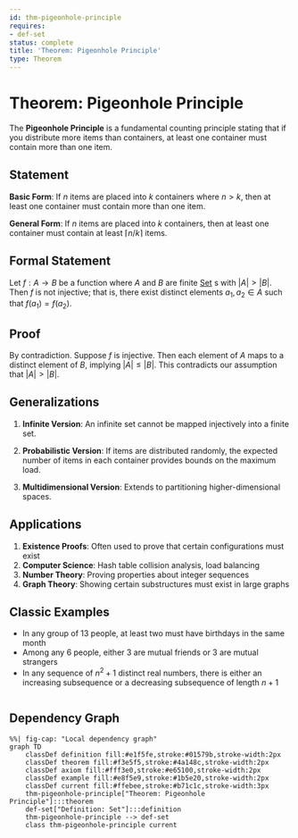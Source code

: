 ```yaml
---
id: thm-pigeonhole-principle
requires:
- def-set
status: complete
title: 'Theorem: Pigeonhole Principle'
type: Theorem
---
```


# Theorem: Pigeonhole Principle

The **Pigeonhole Principle** is a fundamental counting principle stating that if you distribute more items than containers, at least one container must contain more than one item.

## Statement

**Basic Form**: If $n$ items are placed into $k$ containers where $n > k$, then at least one container must contain more than one item.

**General Form**: If $n$ items are placed into $k$ containers, then at least one container must contain at least $\lceil n/k \rceil$ items.

## Formal Statement

Let $f: A \to B$ be a function where $A$ and $B$ are finite [Set](../logic-set-theory/def-set.qmd) s with $|A| > |B|$. Then $f$ is not injective; that is, there exist distinct elements $a_1, a_2 \in A$ such that $f(a_1) = f(a_2)$.

## Proof

By contradiction. Suppose $f$ is injective. Then each element of $A$ maps to a distinct element of $B$, implying $|A| \leq |B|$. This contradicts our assumption that $|A| > |B|$.

## Generalizations

1. **Infinite Version**: An infinite set cannot be mapped injectively into a finite set.

2. **Probabilistic Version**: If items are distributed randomly, the expected number of items in each container provides bounds on the maximum load.

3. **Multidimensional Version**: Extends to partitioning higher-dimensional spaces.

## Applications

1. **Existence Proofs**: Often used to prove that certain configurations must exist
2. **Computer Science**: Hash table collision analysis, load balancing
3. **Number Theory**: Proving properties about integer sequences
4. **Graph Theory**: Showing certain substructures must exist in large graphs

## Classic Examples

- In any group of 13 people, at least two must have birthdays in the same month
- Among any 6 people, either 3 are mutual friends or 3 are mutual strangers
- In any sequence of $n^2 + 1$ distinct real numbers, there is either an increasing subsequence or a decreasing subsequence of length $n + 1$

```mermaid
```

## Dependency Graph

```mermaid
%%| fig-cap: "Local dependency graph"
graph TD
    classDef definition fill:#e1f5fe,stroke:#01579b,stroke-width:2px
    classDef theorem fill:#f3e5f5,stroke:#4a148c,stroke-width:2px
    classDef axiom fill:#fff3e0,stroke:#e65100,stroke-width:2px
    classDef example fill:#e8f5e9,stroke:#1b5e20,stroke-width:2px
    classDef current fill:#ffebee,stroke:#b71c1c,stroke-width:3px
    thm-pigeonhole-principle["Theorem: Pigeonhole Principle"]:::theorem
    def-set["Definition: Set"]:::definition
    thm-pigeonhole-principle --> def-set
    class thm-pigeonhole-principle current
```

